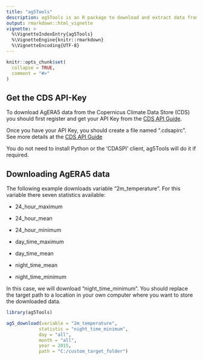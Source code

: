 ```yaml
---
title: "ag5Tools"  
description: ag5Tools is an R package to download and extract data from the Copernicus \\'Agrometeorological indicators from 1979 to present derived from reanalysis\\' dataset (AgERA5)."
output: rmarkdown::html_vignette
vignette: >
  %\VignetteIndexEntry{ag5Tools}
  %\VignetteEngine{knitr::rmarkdown}
  %\VignetteEncoding{UTF-8}
---
```


```r
knitr::opts_chunk$set(
  collapse = TRUE,
  comment = "#>"
)
```
## Get the CDS API-Key
To download AgERA5 data from the Copernicus Climate Data Store (CDS) you should first register and get your
API Key from the [CDS API Guide](https://cds.climate.copernicus.eu/api-how-to).

Once you have your API Key, you should create a file named ".cdsapirc". See more details at the
[CDS API Guide](https://cds.climate.copernicus.eu/api-how-to)

You do not need to install Python or the 'CDASPI' client, ag5Tools will do it if required.

## Downloading AgERA5 data
The following example downloads variable "2m_temperature". For this variable there seven statistics available:  

* 24_hour_maximum

* 24_hour_mean

* 24_hour_minimum

* day_time_maximum

* day_time_mean

* night_time_mean

* night_time_minimum  

In this case, we will download "night_time_minimum". You should replace the target path to 
a location in your own computer where you want to store the downloaded data.

```r
library(ag5Tools)

ag5_download(variable = "2m_temperature",
            statistic = "night_time_minimum",
            day = "all",
            month = "all",
            year = 2015,
            path = "C:/custom_target_folder")

```
